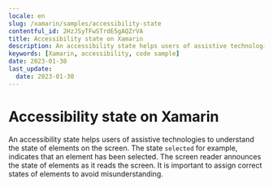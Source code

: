 ```yaml
---
locale: en
slug: /xamarin/samples/accessibility-state
contentful_id: 2HzJSyTFwSTrdE5gAQZrVA
title: Accessibility state on Xamarin
description: An accessibility state helps users of assistive technologies to understand the state of elements on the screen.
keywords: [Xamarin, accessibility, code sample]
date: 2023-01-30
last_update:
  date: 2023-01-30
---
```


# Accessibility state on Xamarin

An accessibility state helps users of assistive technologies to understand the state of elements on the screen. The state `selected` for example, indicates that an element has been selected. The screen reader announces the state of elements as it reads the screen. It is important to assign correct states of elements to avoid misunderstanding.

<CodeSample id="accessibility-state" locale="en" platform="xamarin"/>
